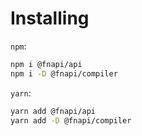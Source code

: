 # Installing

`npm`:

```sh
npm i @fnapi/api
npm i -D @fnapi/compiler
```

`yarn`:

```sh
yarn add @fnapi/api
yarn add -D @fnapi/compiler
```
